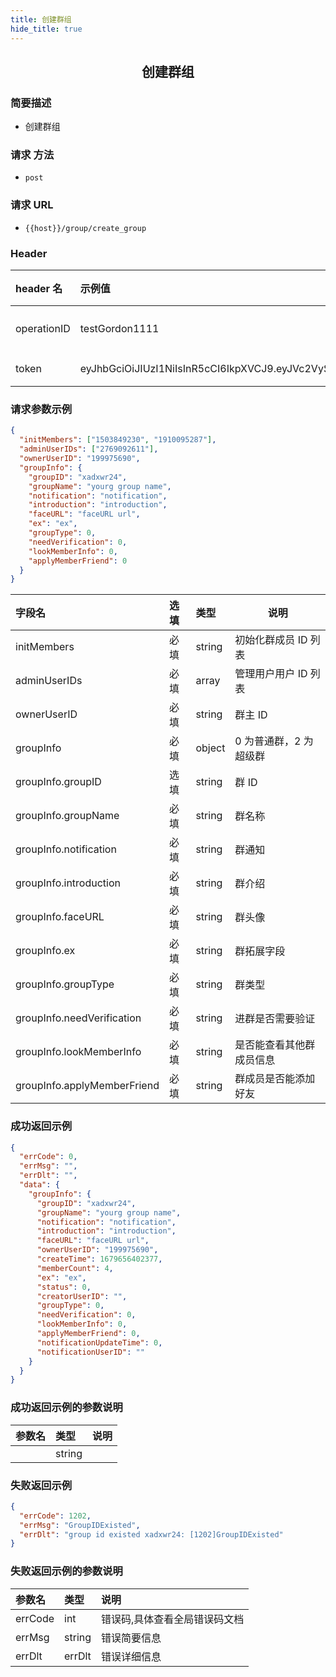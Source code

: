 ```yaml
---
title: 创建群组
hide_title: true
---
```


<center>

## 创建群组

</center>

### 简要描述

- 创建群组

### 请求 方法

- `post`

### 请求 URL

- `{{host}}/group/create_group`

### Header

| header 名   | 示例值                                                                                                                                                                                                      | 选填 | 类型   | 说明                         |
| :---------- | :---------------------------------------------------------------------------------------------------------------------------------------------------------------------------------------------------------- | :--- | ------ | ---------------------------- |
| operationID | testGordon1111                                                                                                                                                                                              | 必填 | string | operationID 用于全局链路追踪 |
| token       | eyJhbGciOiJIUzI1NiIsInR5cCI6IkpXVCJ9.eyJVc2VySUQiOiJvcGVuSU0xMjM0NTYiLCJQbGF0Zm9ybUlEIjoxLCJleHAiOjE2OTU4MjE4MDUsIm5iZiI6MTY4ODA0NTUwNSwiaWF0IjoxNjg4MDQ1ODA1fQ.cY4ecn4qNO59uOkjLiJXSVg57INKOeeXxsNA2ABVFeg | 必填 | string | 管理员或者用户 token         |

### 请求参数示例

```json
{
  "initMembers": ["1503849230", "1910095287"],
  "adminUserIDs": ["2769092611"],
  "ownerUserID": "199975690",
  "groupInfo": {
    "groupID": "xadxwr24",
    "groupName": "yourg group name",
    "notification": "notification",
    "introduction": "introduction",
    "faceURL": "faceURL url",
    "ex": "ex",
    "groupType": 0,
    "needVerification": 0,
    "lookMemberInfo": 0,
    "applyMemberFriend": 0
  }
}
```

| 字段名                      | 选填 | 类型   | 说明                     |
| :-------------------------- | :--- | :----- | ------------------------ |
| initMembers                 | 必填 | string | 初始化群成员 ID 列表     |
| adminUserIDs                | 必填 | array  | 管理用户用户 ID 列表     |
| ownerUserID                 | 必填 | string | 群主 ID                  |
| groupInfo                   | 必填 | object | 0 为普通群，2 为超级群   |
| groupInfo.groupID           | 选填 | string | 群 ID                    |
| groupInfo.groupName         | 必填 | string | 群名称                   |
| groupInfo.notification      | 必填 | string | 群通知                   |
| groupInfo.introduction      | 必填 | string | 群介绍                   |
| groupInfo.faceURL           | 必填 | string | 群头像                   |
| groupInfo.ex                | 必填 | string | 群拓展字段               |
| groupInfo.groupType         | 必填 | string | 群类型                   |
| groupInfo.needVerification  | 必填 | string | 进群是否需要验证         |
| groupInfo.lookMemberInfo    | 必填 | string | 是否能查看其他群成员信息 |
| groupInfo.applyMemberFriend | 必填 | string | 群成员是否能添加好友     |

### 成功返回示例

```json
{
  "errCode": 0,
  "errMsg": "",
  "errDlt": "",
  "data": {
    "groupInfo": {
      "groupID": "xadxwr24",
      "groupName": "yourg group name",
      "notification": "notification",
      "introduction": "introduction",
      "faceURL": "faceURL url",
      "ownerUserID": "199975690",
      "createTime": 1679656402377,
      "memberCount": 4,
      "ex": "ex",
      "status": 0,
      "creatorUserID": "",
      "groupType": 0,
      "needVerification": 0,
      "lookMemberInfo": 0,
      "applyMemberFriend": 0,
      "notificationUpdateTime": 0,
      "notificationUserID": ""
    }
  }
}
```

### 成功返回示例的参数说明

| 参数名 | 类型   | 说明 |
| :----- | :----- | :--- |
|        | string |      |

### 失败返回示例

```json
{
  "errCode": 1202,
  "errMsg": "GroupIDExisted",
  "errDlt": "group id existed xadxwr24: [1202]GroupIDExisted"
}
```

### 失败返回示例的参数说明

| 参数名  | 类型   | 说明                          |
| :------ | :----- | :---------------------------- |
| errCode | int    | 错误码,具体查看全局错误码文档 |
| errMsg  | string | 错误简要信息                  |
| errDlt  | errDlt | 错误详细信息                  |
